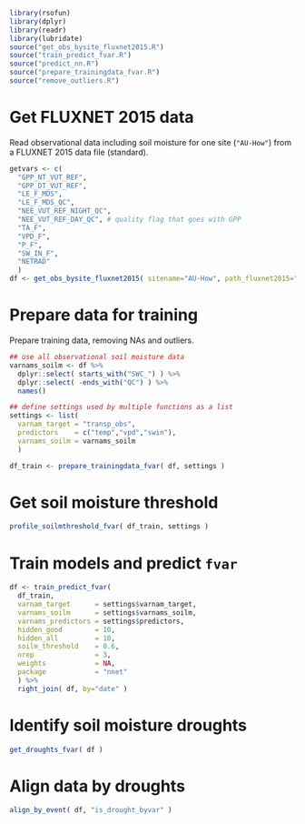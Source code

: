 ```r
library(rsofun)
library(dplyr)
library(readr)
library(lubridate)
source("get_obs_bysite_fluxnet2015.R")
source("train_predict_fvar.R")
source("predict_nn.R")
source("prepare_trainingdata_fvar.R")
source("remove_outliers.R")
```


# Get FLUXNET 2015 data

Read observational data including soil moisture for one site (`"AU-How"`) from a FLUXNET 2015 data file (standard).
```r
getvars <- c( 
  "GPP_NT_VUT_REF", 
  "GPP_DT_VUT_REF",                
  "LE_F_MDS", 
  "LE_F_MDS_QC", 
  "NEE_VUT_REF_NIGHT_QC", 
  "NEE_VUT_REF_DAY_QC", # quality flag that goes with GPP 
  "TA_F",
  "VPD_F",
  "P_F",
  "SW_IN_F",
  "NETRAD"
  )
df <- get_obs_bysite_fluxnet2015( sitename="AU-How", path_fluxnet2015="./", timescale="d", getvars=getvars )
```

# Prepare data for training

Prepare training data, removing NAs and outliers.
```r
## use all observational soil moisture data
varnams_soilm <- df %>% 
  dplyr::select( starts_with("SWC_") ) %>% 
  dplyr::select( -ends_with("QC") ) %>% 
  names()

## define settings used by multiple functions as a list
settings <- list( 
  varnam_target = "transp_obs", 
  predictors    = c("temp","vpd","swin"), 
  varnams_soilm = varnams_soilm 
  )

df_train <- prepare_trainingdata_fvar( df, settings )
```


# Get soil moisture threshold

```r
profile_soilmthreshold_fvar( df_train, settings )
```

# Train models and predict `fvar`

```r
df <- train_predict_fvar( 
  df_train, 
  varnam_target      = settings$varnam_target, 
  varnams_soilm      = settings$varnams_soilm, 
  varnams_predictors = settings$predictors,
  hidden_good        = 10, 
  hidden_all         = 10, 
  soilm_threshold    = 0.6, 
  nrep               = 3, 
  weights            = NA, 
  package            = "nnet" 
  ) %>% 
  right_join( df, by="date" )
```

# Identify soil moisture droughts

```r
get_droughts_fvar( df )
```

# Align data by droughts

```r
align_by_event( df, "is_drought_byvar" )
```
